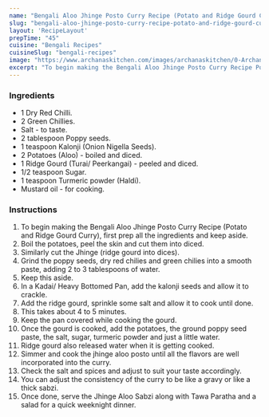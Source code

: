 ---
name: "Bengali Aloo Jhinge Posto Curry Recipe (Potato and Ridge Gourd Curry)"
slug: "bengali-aloo-jhinge-posto-curry-recipe-potato-and-ridge-gourd-curry"
layout: 'RecipeLayout'
prepTime: "45"
cuisine: "Bengali Recipes"
cuisineSlug: "bengali-recipes"
image: "https://www.archanaskitchen.com/images/archanaskitchen/0-Archanas-Kitchen-Recipes/2016/1-Archana/Bengali_Aloo_Jhinge_Posto_Curry_Recipe-3.jpg"
excerpt: "To begin making the Bengali Aloo Jhinge Posto Curry Recipe Potato and Ridge Gourd Curry, first prep all the ingredients and keep aside"
---

### Ingredients

- 1 Dry Red Chilli.
- 2 Green Chillies.
- Salt - to taste.
- 2 tablespoon Poppy seeds.
- 1 teaspoon Kalonji (Onion Nigella Seeds).
- 2 Potatoes (Aloo) - boiled and diced.
- 1 Ridge Gourd (Turai/ Peerkangai) - peeled and diced.
- 1/2 teaspoon Sugar.
- 1 teaspoon Turmeric powder (Haldi).
- Mustard oil - for cooking.

### Instructions

1. To begin making the Bengali Aloo Jhinge Posto Curry Recipe (Potato and Ridge Gourd Curry), first prep all the ingredients and keep aside.
1. Boil the potatoes, peel the skin and cut them into diced.
1. Similarly cut the Jhinge (ridge gourd into dices).
1. Grind the poppy seeds, dry red chilies and green chilies into a smooth paste, adding 2 to 3 tablespoons of water.
1. Keep this aside.
1. In a Kadai/ Heavy Bottomed Pan, add the kalonji seeds and allow it to crackle.
1. Add the ridge gourd, sprinkle some salt and allow it to cook until done.
1. This takes about 4 to 5 minutes.
1. Keep the pan covered while cooking the gourd.
1. Once the gourd is cooked, add the potatoes, the ground poppy seed paste, the salt, sugar, turmeric powder and just a little water.
1. Ridge gourd also released water when it is getting cooked.
1. Simmer and cook the jhinge aloo posto until all the flavors are well incorporated into the curry.
1. Check the salt and spices and adjust to suit your taste accordingly.
1. You can adjust the consistency of the curry to be like a gravy or like a thick sabzi.
1. Once done, serve the Jhinge Aloo Sabzi along with Tawa Paratha and a salad for a quick weeknight dinner.
